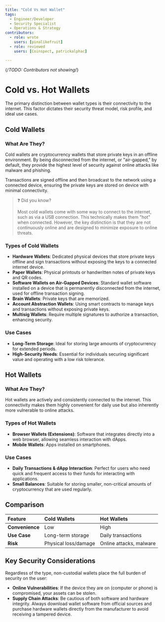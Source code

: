 ```yaml
---
title: "Cold Vs Hot Wallet"
tags:
  - Engineer/Developer
  - Security Specialist
  - Operations & Strategy
contributors:
  - role: wrote
    users: [pinalikefruit]
  - role: reviewed
    users: [Coinspect, patrickalphac]

---
```

{/*TODO: Contributors not showing*/}

<TagProvider>
<TagFilter />

# Cold vs. Hot Wallets

<TagList tags={frontmatter.tags} />
<AttributionList contributors={frontmatter.contributors} />

The primary distinction between wallet types is their connectivity to the internet. This factor dictates their security threat model, risk profile, and ideal use cases.

## Cold Wallets

### What Are They?

Cold wallets are cryptocurrency wallets that store private keys in an offline environment. By being disconnected from the internet, or "air-gapped," by default, they provide the highest level of security against online attacks like malware and phishing.

Transactions are signed offline and then broadcast to the network using a connected device, ensuring the private keys  are stored on device with minimal connectivity.

> ❓ Did you know?
>
> Most cold wallets come with some way to connect to the internet, such as via a USB connection. This technically makes them "hot" when connected. However, the key distinction is that they are not continuously online and are designed to minimize exposure to online threats.

### Types of Cold Wallets

- **Hardware Wallets**: Dedicated physical devices that store private keys offline and sign transactions without exposing the keys to a connected internet device.
- **Paper Wallets**: Physical printouts or handwritten notes of private keys and QR codes.
- **Software Wallets on Air-Gapped Devices**: Standard wallet software installed on a device that is permanently disconnected from the internet, used for offline transaction signing.
- **Brain Wallets**: Private keys that are memorized.
- **Account Abstraction Wallets**: Using smart contracts to manage keys and transactions without exposing private keys.
- **Multisig Wallets**: Require multiple signatures to authorize a transaction, enhancing security.

### Use Cases

- **Long-Term Storage**: Ideal for storing large amounts of cryptocurrency for extended periods.
- **High-Security Needs**: Essential for individuals securing significant value and operating with a low risk tolerance.

## Hot Wallets

### What Are They?

Hot wallets are actively and consistently connected to the internet. This connectivity makes them highly convenient for daily use but also inherently more vulnerable to online attacks.

### Types of Hot Wallets

- **Browser Wallets (Extensions)**: Software that integrates directly into a web browser, allowing seamless interaction with dApps.
- **Mobile Wallets**: Apps installed on smartphones.

### Use Cases

- **Daily Transactions & dApp Interaction**: Perfect for users who need quick and frequent access to their funds for interacting with applications.
- **Small Balances**: Suitable for storing smaller, non-critical amounts of cryptocurrency that are used regularly.

## Comparison

| **Feature**     | **Cold Wallets**     | **Hot Wallets**         |
| :-------------- | :------------------- | :---------------------- |
| **Convenience** | Low                  | High                    |
| **Use Case**    | Long-term storage    | Daily transactions      |
| **Risk**        | Physical loss/damage | Online attacks, malware |

## **Key Security Considerations**

Regardless of the type, non-custodial wallets place the full burden of security on the user:

- **Online Vulnerabilities**: If the device they are on (computer or phone) is compromised, your assets can be stolen.
- **Supply Chain Attacks**: Be cautious of both software and hardware integrity. Always download wallet software from official sources and purchase hardware wallets directly from the manufacturer to avoid receiving a tampered device.

</TagProvider>